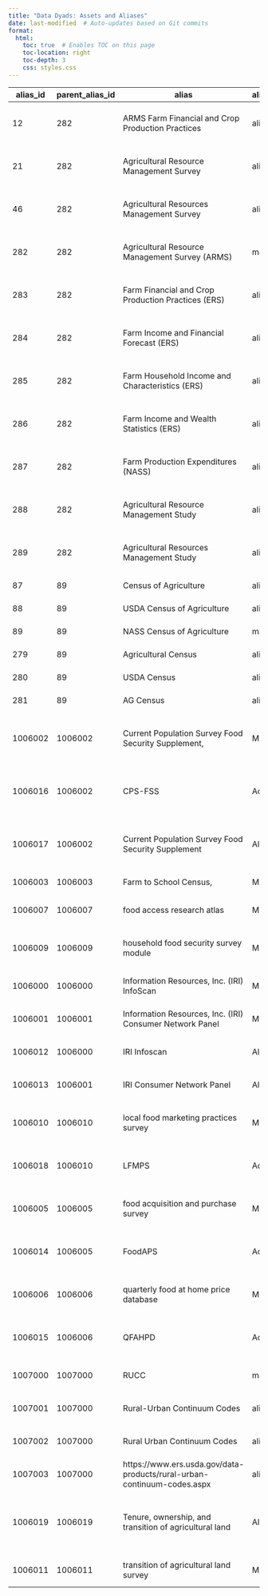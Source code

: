 ```yaml
---
title: "Data Dyads: Assets and Aliases"
date: last-modified  # Auto-updates based on Git commits
format:
  html:
    toc: true  # Enables TOC on this page
    toc-location: right
    toc-depth: 3
    css: styles.css
---
```


| alias_id | parent_alias_id | alias                                                                 | alias_type | usda_dataset                                   |
|----------|------------------|-----------------------------------------------------------------------|------------|------------------------------------------------|
| 12       | 282              | ARMS Farm Financial and Crop Production Practices                    | alias      | agricultural resource management survey        |
| 21       | 282              | Agricultural Resource Management Survey                              | alias      | agricultural resource management survey        |
| 46       | 282              | Agricultural Resources Management Survey                             | alias      | agricultural resource management survey        |
| 282      | 282              | Agricultural Resource Management Survey (ARMS)                       | main       | agricultural resource management survey        |
| 283      | 282              | Farm Financial and Crop Production Practices (ERS)                   | alias      | agricultural resource management survey        |
| 284      | 282              | Farm Income and Financial Forecast (ERS)                             | alias      | agricultural resource management survey        |
| 285      | 282              | Farm Household Income and Characteristics (ERS)                      | alias      | agricultural resource management survey        |
| 286      | 282              | Farm Income and Wealth Statistics (ERS)                              | alias      | agricultural resource management survey        |
| 287      | 282              | Farm Production Expenditures (NASS)                                  | alias      | agricultural resource management survey        |
| 288      | 282              | Agricultural Resource Management Study                               | alias      | agricultural resource management survey        |
| 289      | 282              | Agricultural Resources Management Study                              | alias      | agricultural resource management survey        |
| 87       | 89               | Census of Agriculture                                                | alias      | census of agriculture                          |
| 88       | 89               | USDA Census of Agriculture                                           | alias      | census of agriculture                          |
| 89       | 89               | NASS Census of Agriculture                                           | main       | census of agriculture                          |
| 279      | 89               | Agricultural Census                                                  | alias      | census of agriculture                          |
| 280      | 89               | USDA Census                                                          | alias      | census of agriculture                          |
| 281      | 89               | AG Census                                                            | alias      | census of agriculture                          |
| 1006002  | 1006002          | Current Population Survey Food Security Supplement,                  | Main       | current population survey food security supplement |
| 1006016  | 1006002          | CPS-FSS                                                              | Acronym    | current population survey food security supplement |
| 1006017  | 1006002          | Current Population Survey Food Security Supplement                   | Alias      | current population survey food security supplement |
| 1006003  | 1006003          | Farm to School Census,                                               | Main       | farm-to-school                                 |
| 1006007  | 1006007          | food access research atlas                                           | Main       | food access research atlas                     |
| 1006009  | 1006009          | household food security survey module                                | Main       | household food security survey module          |
| 1006000  | 1006000          | Information Resources, Inc. (IRI) InfoScan                           | Main       | information resources, inc.                    |
| 1006001  | 1006001          | Information Resources, Inc. (IRI) Consumer Network Panel             | Main       | information resources, inc.                    |
| 1006012  | 1006000          | IRI Infoscan                                                         | Alias      | information resources, inc.                    |
| 1006013  | 1006001          | IRI Consumer Network Panel                                           | Alias      | information resources, inc.                    |
| 1006010  | 1006010          | local food marketing practices survey                                | Main       | local food marketing practices survey          |
| 1006018  | 1006010          | LFMPS                                                                | Acronym    | local food marketing practices survey          |
| 1006005  | 1006005          | food acquisition and purchase survey                                 | Main       | national household food acquisition            |
| 1006014  | 1006005          | FoodAPS                                                              | Acronym    | national household food acquisition            |
| 1006006  | 1006006          | quarterly food at home price database                                | Main       | quarterly food at home price database          |
| 1006015  | 1006006          | QFAHPD                                                               | Acronym    | quarterly food at home price database          |
| 1007000  | 1007000          | RUCC                                                                 | main       | rural-urban continuum codes                    |
| 1007001  | 1007000          | Rural-Urban Continuum Codes                                          | alias      | rural-urban continuum codes                    |
| 1007002  | 1007000          | Rural Urban Continuum Codes                                          | alias      | rural-urban continuum codes                    |
| 1007003  | 1007000          | https://www.ers.usda.gov/data-products/rural-urban-continuum-codes.aspx | alias  | rural-urban continuum codes                    |
| 1006019  | 1006019          | Tenure, ownership, and transition of agricultural land               | Alias      | tenure, ownership, and transition of agricultural land |
| 1006011  | 1006011          | transition of agricultural land survey                               | Main       | transition of agricultural land survey         |



